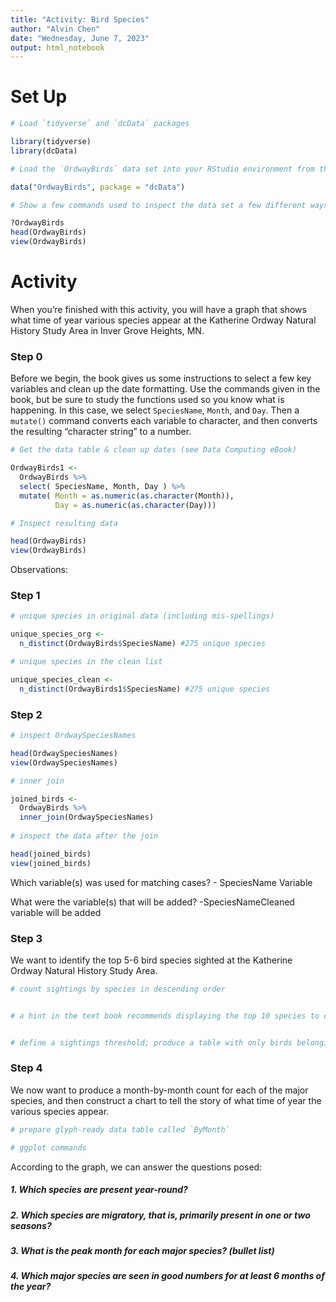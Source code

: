 ```yaml
---
title: "Activity: Bird Species"
author: "Alvin Chen"
date: "Wednesday, June 7, 2023"
output: html_notebook
---
```



# Set Up

```r
# Load `tidyverse` and `dcData` packages

library(tidyverse)
library(dcData)

# Load the `OrdwayBirds` data set into your RStudio environment from the `dcData` package

data("OrdwayBirds", package = "dcData")

# Show a few commands used to inspect the data set a few different ways

?OrdwayBirds
head(OrdwayBirds)
view(OrdwayBirds)

```

# Activity

When you're finished with this activity, you will have a graph that shows what time of year various species appear at the Katherine Ordway Natural History Study Area in Inver Grove Heights, MN.

### Step 0

Before we begin, the book gives us some instructions to select a few key variables and clean up the date formatting.  Use the commands given in the book, but be sure to study the functions used so you know what is happening.  In this case, we select `SpeciesName`, `Month`, and `Day`. Then a `mutate()` command converts each variable to character, and then converts the resulting "character string" to a number.

```r
# Get the data table & clean up dates (see Data Computing eBook)

OrdwayBirds1 <-
  OrdwayBirds %>%
  select( SpeciesName, Month, Day ) %>%
  mutate( Month = as.numeric(as.character(Month)), 
          Day = as.numeric(as.character(Day)))

# Inspect resulting data

head(OrdwayBirds)
view(OrdwayBirds)

```

Observations: 

### Step 1


```r
# unique species in original data (including mis-spellings)

unique_species_org <-
  n_distinct(OrdwayBirds$SpeciesName) #275 unique species

# unique species in the clean list

unique_species_clean <-
  n_distinct(OrdwayBirds1$SpeciesName) #275 unique species

```

### Step 2


```r
# inspect OrdwaySpeciesNames

head(OrdwaySpeciesNames)
view(OrdwaySpeciesNames)

# inner join

joined_birds <-
  OrdwayBirds %>%
  inner_join(OrdwaySpeciesNames)
  
# inspect the data after the join

head(joined_birds)
view(joined_birds)

```

Which variable(s) was used for matching cases?
    - SpeciesName Variable

What were the variable(s) that will be added?
    -SpeciesNameCleaned variable will be added 

### Step 3

We want to identify the top 5-6 bird species sighted at the Katherine Ordway Natural History Study Area.

```r
# count sightings by species in descending order


# a hint in the text book recommends displaying the top 10 species to choose our threshold


# define a sightings threshold; produce a table with only birds belonging to major species


```


### Step 4

We now want to produce a month-by-month count for each of the major species, and then construct a chart to tell the story of what time of year the various species appear.

```r
# prepare glyph-ready data table called `ByMonth`

```



```r
# ggplot commands


```

According to the graph, we can answer the questions posed:

##### 1. Which species are present year-round?  


##### 2. Which species are migratory, that is, primarily present in one or two seasons?


##### 3. What is the peak month for each major species? (bullet list)


##### 4. Which major species are seen in good numbers for at least 6 months of the year?


```r

```


